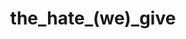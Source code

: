 ---
type: Meta
title: the_hate_(we)_give
publishedAt: 2023-11-20
summary: The genius (or foolish) hypocrisy of "The Hate U Give"
tags: literature
image: /roit.jpg
---